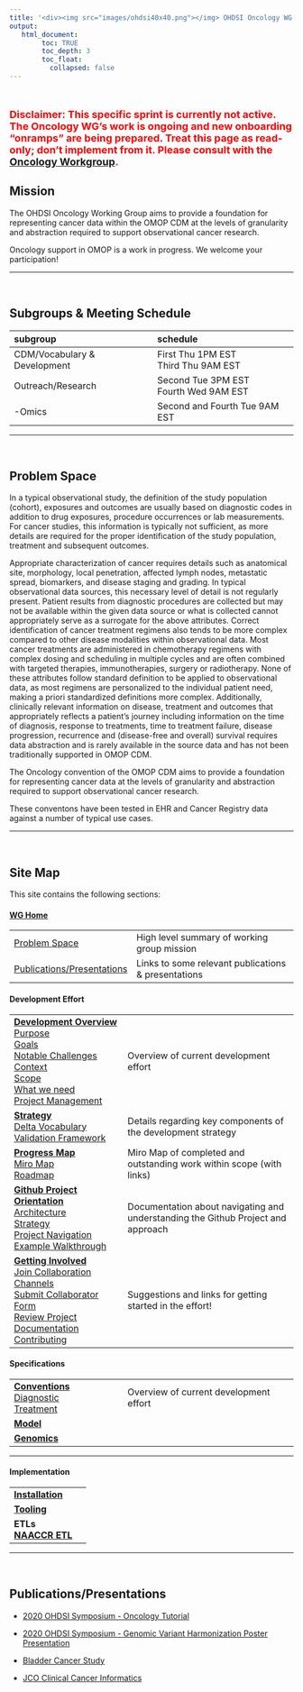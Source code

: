 ```yaml
---
title: '<div><img src="images/ohdsi40x40.png"></img> OHDSI Oncology WG </div>'
output:
   html_document:
        toc: TRUE
        toc_depth: 3
        toc_float:
          collapsed: false
---
```



<br>

<div style="font-size: 18px; font-weight: bold; color: red;">
  Disclaimer: This specific sprint is currently not active. The Oncology WG’s work is ongoing and new onboarding “onramps” are being prepared. Treat this page as read-only; don’t implement from it. Please consult with the <a href="mailto:oncology@ohdsi.org">Oncology Workgroup</a>.
</div>

## **Mission** 

The OHDSI Oncology Working Group aims to provide a foundation for representing cancer data within the OMOP CDM at the levels of granularity and abstraction required to support observational cancer research.

Oncology support in OMOP is a work in progress. We welcome your participation!

---

<br>


##   **Subgroups & Meeting Schedule**

subgroup|schedule|meeting details|Team Lead
:------------------|:--------------------------
|CDM/Vocabulary & Development|First Thu 1PM EST<br>Third Thu 9AM EST
|Outreach/Research|Second Tue 3PM EST<br>Fourth Wed 9AM EST
|-Omics|Second and Fourth Tue 9AM EST




----

<br>

## **Problem Space**

In a typical observational study, the definition of the study population (cohort), exposures and outcomes are usually based on diagnostic codes in addition to drug exposures, procedure occurrences or lab measurements. For cancer studies, this information is typically not sufficient, as more details are required for the proper identification of the study population, treatment and subsequent outcomes.

Appropriate characterization of cancer requires details such as anatomical site, morphology, local penetration, affected lymph nodes, metastatic spread, biomarkers, and disease staging and grading. In typical observational data sources, this necessary level of detail is not regularly present. Patient results from diagnostic procedures are collected but may not be available within the given data source or what is collected cannot appropriately serve as a surrogate for the above attributes. Correct identification of cancer treatment regimens also tends to be more complex compared to other disease modalities within observational data. Most cancer treatments are administered in chemotherapy regimens with complex dosing and scheduling in multiple cycles and are often combined with targeted therapies, immunotherapies, surgery or radiotherapy. None of these attributes follow standard definition to be applied to observational data, as most regimens are personalized to the individual patient need, making a priori standardized definitions more complex. Additionally, clinically relevant information on disease, treatment and outcomes that appropriately reflects a patient's journey including information on the time of diagnosis, response to treatments, time to treatment failure, disease progression, recurrence and (disease-free and overall) survival requires data abstraction and is rarely available in the source data and has not been traditionally supported in OMOP CDM.

The Oncology convention of the OMOP CDM aims to provide a foundation for representing cancer data at the levels of granularity and abstraction required to support observational cancer research.

These conventons have been tested in EHR and Cancer Registry data against a number of typical use cases.



---

<br>

## **Site Map**


This site contains the following sections:


#### **[WG Home](index.html)**

|  |    |
| -------- | :----------- |
| [Problem Space](index.html#Problem_Space)      | High level summary of working group mission |
| [Publications/Presentations](background.html#PublicationsPresentation)      | Links to some relevant publications & presentations |

#### **Development Effort** 
 
| | | 
| -------- | :----------- |
| **[Development Overview](development.html)**    <br> [Purpose](development.html#Purpose) <br> [Goals](development.html#Goals)  <br>  [Notable Challenges](development.html#Notable_Challenges)  <br>     [Context](development.html#Context) <br> [Scope](development.html#Scope) <br> [What we need](development.html#What_we_need) <br> [Project Management](development.html#Project_Management)| Overview of current development effort |
| **[Strategy](strategy.html)**  <br> [Delta Vocabulary](strategy.html#Delta_Vocabulary)  <br> [Validation Framework](strategy.html#Validation_Framework)  | Details regarding key components of the development strategy  |
| **[Progress Map](progressMap.html)**  <br> [Miro Map](progressMap.html#Miro_Map)  <br> [Roadmap](progressMap.html#Roadmap)  | Miro Map of completed and outstanding work within scope (with links)  |
| **[Github Project Orientation](githubProject.html)**    <br>  [Architecture](githubProject.html#Architecture) <br> [Strategy](githubProject.html#strategy)   <br> [Project Navigation](githubProject.html#Project_Navigation)  <br> [Example Walkthrough](githubProject.html#Approach)   | Documentation about navigating and understanding the Github Project and approach  |
| **[Getting Involved](gettingInvolved.html)** <br> [Join Collaboration Channels](gettingInvolved.html#join_collaboration_channels) <br> [Submit Collaborator Form](gettingInvolved.html#Submit_a_new_collaborator_form) <br> [Review Project Documentation](gettingInvolved.html#Review_Project_Documentation) <br> [Contributing](gettingInvolved.html#Contributing)     | Suggestions and links for getting started in the effort!  |



#### **Specifications**


| | | 
| -------- | :----------- |
| **[Conventions](conventions.html)** <br> [Diagnostic](conventions.html#Diagnostic)  <br> [Treatment](conventions.html#Treatment)      | Overview of current development effort |
| **[Model](model.html)** ||
| **[Genomics](genomics.html)** ||

---


#### **Implementation**

| | | 
| -------- | :----------- |
| **[Installation](installation.html)** ||
| **[Tooling](tooling.html)** ||
| **ETLs** <br> **[NAACCR ETL](naaccr.html)** ||
------------------------------------------------------------------------


<br>

## **Publications/Presentations**

-   [2020 OHDSI Symposium - Oncology Tutorial](https://github.com/OHDSI/OncologyWG/wiki/Oncology-Tutorial)

-   [2020 OHDSI Symposium - Genomic Variant Harmonization Poster Presentation](https://github.com/OHDSI/OncologyWG/wiki/Genomic-Variant-Harmonization)

-   [Bladder Cancer Study](https://github.com/OHDSI/OncologyWG/wiki/Bladder-Cancer-Study)

-   [JCO Clinical Cancer Informatics](https://ascopubs.org/doi/10.1200/CCI.20.00079)

<br>

